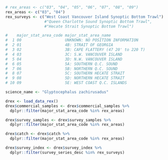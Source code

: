 
```r
# rex_areas <- c("03", "04", "05", "06", "07", "08", "09")
rex_areas <- c("03", "04")
rex_surveys <- c("West Coast Vancouver Island Synoptic Bottom Trawl")
                 #"Queen Charlotte Sound Synoptic Bottom Trawl",
                 #"Hecate Strait Synoptic Bottom Trawl")

#    major_stat_area_code major_stat_area_name
#  1 00                   UNKNOWN: NO POSITION INFORMATION   
#  2 01                   4B: STRAIT OF GEORGIA              
#  3 02                   3B: CAPE FLATTERY (47 20' to 220 T)
#  4 03                   3C: S.W. VANCOUVER ISLAND          
#  5 04                   3D: N.W. VANCOUVER ISLAND          
#  6 05                   5A: SOUTHERN Q.C. SOUND            
#  7 06                   5B: NORTHERN Q.C. SOUND            
#  8 07                   5C: SOUTHERN HECATE STRAIT         
#  9 08                   5D: NORTHERN HECATE STRAIT         
# 10 09                   5E: WEST COAST Q.C. ISLANDS   

science_name <- "Glyptocephalus zachirusadus"

drex <- load_data_rex()
drex$commercial_samples <- drex$commercial_samples %>%
  dplyr::filter(major_stat_area_code %in% rex_areas)

drex$survey_samples <- drex$survey_samples %>%
  dplyr::filter(major_stat_area_code %in% rex_areas)

drex$catch <- drex$catch %>%
  dplyr::filter(major_stat_area_code %in% rex_areas)

drex$survey_index <- drex$survey_index %>%
  dplyr::filter(survey_series_desc %in% rex_surveys)
```

